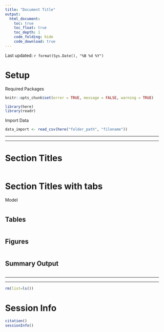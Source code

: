 ```yaml
---
title: "Document Title"
output: 
  html_document:
    toc: true
    toc_float: true
    toc_depth: 1
    code_folding: hide
    code_download: true
---
```


Last updated: `r format(Sys.Date(), "%B %d %Y")`

# Setup

Required Packages

```r
knitr::opts_chunk$set(error = TRUE, message = FALSE, warning = TRUE)

library(here)
library(readr)
```

Import Data
```r
data_import <- read_csv(here("folder_path", "filename"))
```

---

---


# Section Titles

```r

```

# Section Titles with tabs {.tabset .tabset-pills}

Model
```r

```

## Tables

```r

```


## Figures

```r

```

## Summary Output

```r

```


---

---

```r
rm(list=ls())
```


# Session Info
```r
citation()
sessionInfo()
```

